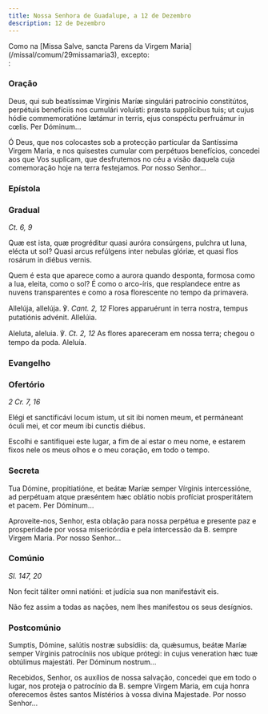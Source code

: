 ```yaml
---
title: Nossa Senhora de Guadalupe, a 12 de Dezembro
description: 12 de Dezembro
---
```


<aside>
  Como na [Missa Salve, sancta Parens da Virgem
  Maria](/missal/comum/29missamaria3), excepto:
</aside>
:

### Oração

<div class="side-by-side not-content">

Deus, qui sub beatíssimæ Vírginis Maríæ singulári patrocínio constitútos, perpétuis benefíciis nos cumulári voluísti: præsta supplícibus tuis; ut cujus hódie commemoratióne lætámur in terris, ejus conspéctu perfruámur in cœlis. Per Dóminum...

Ó Deus, que nos colocastes sob a protecção particular da Santíssima Virgem Maria, e nos quisestes cumular com perpétuos benefícios, concedei aos que Vos suplicam, que desfrutemos no céu a visão daquela cuja comemoração hoje na terra festejamos. Por nosso Senhor...

</div>

### Epístola


<LinkCard
  href="/missal/santos/07-16#epístola"
  title="B. Virgem Maria do Monte Carmelo"
/>

### Gradual

<em>Ct. 6, 9</em>

<div class="side-by-side not-content">

Quæ est ista, quæ progréditur quasi auróra consúrgens, pulchra ut luna, elécta ut sol? Quasi arcus refúlgens inter nebulas glóriæ, et quasi flos rosárum in diébus vernis.

Quem é esta que aparece como a aurora quando desponta, formosa como a lua, eleita, como o sol? É como o arco-íris, que resplandece entre as nuvens transparentes e como a rosa florescente no tempo da primavera.

Allelúja, allelúja. ℣. <em>Cant. 2, 12</em> Flores apparuérunt in terra nostra, tempus putatiónis advénit. Allelúia.

Aleluta, aleluia. ℣. <em>Ct. 2, 12</em> As flores apareceram em nossa terra; chegou o tempo da poda. Aleluía.

</div>

### Evangelho

<LinkCard
  href="/missal/santos/07-02#evangelho"
  title="Visitação da B. Virgem Maria"
/>

### Ofertório

<em>2 Cr. 7, 16</em>

<div class="side-by-side not-content">

Elégi et sanctificávi locum istum, ut sit ibi nomen meum, et permáneant óculi mei, et cor meum ibi cunctis diébus.

Escolhi e santifiquei este lugar, a fim de aí estar o meu nome, e estarem fixos nele os meus olhos e o meu coração, em todo o tempo.

</div>

### Secreta

<div class="side-by-side not-content">

Tua Dómine, propitiatióne, et beátæ Maríæ semper Vírginis intercessióne, ad perpétuam atque præséntem hæc oblátio nobis profíciat prosperitátem et pacem. Per Dóminum...

Aproveite-nos, Senhor, esta oblação para nossa perpétua e presente paz e prosperidade por vossa misericórdia e pela íntercessão da B. sempre Virgem Maria. Por nosso Senhor...

</div>

### Comúnio

<em>Sl. 147, 20</em>

<div class="side-by-side not-content">

Non fecit táliter omni natióni: et judícia sua non manifestávit eis.

Não fez assim a todas as nações, nem lhes manifestou os seus desígnios.

</div>

### Postcomúnio

<div class="side-by-side not-content">

Sumptis, Dómine, salútis nostræ subsídiis: da, quǽsumus, beátæ Maríæ semper Vírginis patrocíniis nos ubíque prótegi: in cujus veneration hæc tuæ obtúlimus majestáti. Per Dóminum nostrum...

Recebidos, Senhor, os auxílios de nossa salvação, concedei que em todo o lugar, nos proteja o patrocínio da B. sempre Virgem Maria, em cuja honra oferecemos êstes santos Místérios à vossa divina Majestade. Por nosso Senhor...

</div>
